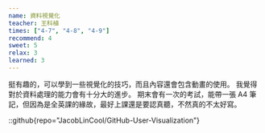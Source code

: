 ```yaml
---
name: 資料視覺化
teacher: 王科植
times: ["4-7", "4-8", "4-9"]
recommend: 4
sweet: 5
relax: 3
learned: 3
---
```

挺有趣的，可以學到一些視覺化的技巧，而且內容還會包含動畫的使用。
我覺得對於資料處理的能力會有十分大的進步。
期末會有一次的考試，能帶一張 A4 筆記，但因為是全英課的緣故，最好上課還是要認真聽，不然真的不太好寫。

::github{repo="JacobLinCool/GitHub-User-Visualization"}